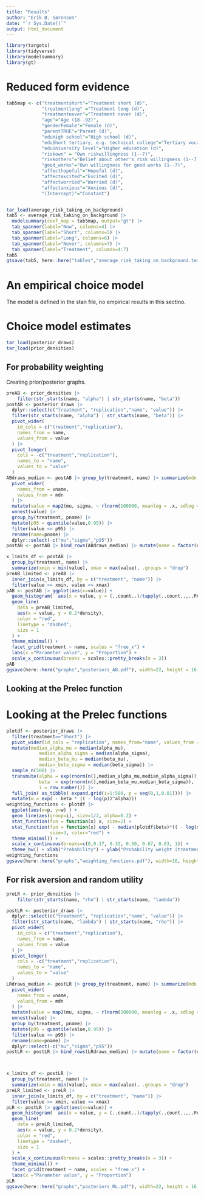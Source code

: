 ```yaml
---
title: "Results"
author: "Erik Ø. Sørensen"
date: "`r Sys.Date()`"
output: html_document
---
```


```r
library(targets)
library(tidyverse)
library(modelsummary)
library(gt)
```

# Reduced form evidence

```r
tab5map <- c("treatmentshort"="Treatment short (d)",
             "treatmentlong" ="Treatment long (d)",
             "treatmentnever"="Treatment never (d)",
             "age"="Age (18--92)",
             "genderFemale"="Female (d)",
             "parentTRUE"="Parent (d)",
             "eduHigh school"="High school (d)",
             "eduShort tertiary, e.g. technical college"="Tertiary vocational (d)",
             "eduUniversity level"="Higher education (d)",
             "riskown" = "Own riskwillingness (1--7)",
             "riskothers"="Belief about other's risk willingness (1--7)",
             "good_works"="Own willingness for good works (1--7)",
             "affecthopeful"="Hopeful (d)",
             "affectexcited"="Excited (d)",
             "affectworried"="Worried (d)",
             "affectanxious"="Anxious (d)",
             "(Intercept)"="Constant")


tar_load(average_risk_taking_on_background) 
tab5 <- average_risk_taking_on_background |> 
  modelsummary(coef_map = tab5map, output="gt") |>
  tab_spanner(label="Now", columns=4) |>
  tab_spanner(label="Short", columns=5) |>
  tab_spanner(label="Long", columns=6) |>
  tab_spanner(label="Never", columns=7) |>
  tab_spanner(label="Treatment", columns=4:7) 
tab5
gtsave(tab5, here::here("tables","average_risk_taking_on_background.tex"))
```


# An empirical choice model

The model is defined in the stan file, no empirical results in this sectino.

# Choice model estimates

```r
tar_load(posterior_draws)
tar_load(prior_densities)
```

## For probability weighting 

Creating prior/posterior graphs.

```r
preAB <- prior_densities |> 
    filter(str_starts(name, "alpha") | str_starts(name, "beta")) 
postAB <- posterior_draws |> 
  dplyr::select(c("treatment", "replication","name", "value")) |>
  filter(str_starts(name, "alpha") | str_starts(name, "beta")) |>
  pivot_wider(
    id_cols = c("treatment","replication"),
    names_from = name,
    values_from = value
  ) |>
  pivot_longer(
    cols = -c("treatment","replication"),       
    names_to = "name",      
    values_to = "value"    
  ) 
ABdraws_median <- postAB |> group_by(treatment, name) |> summarize(mdn = median(value)) |> separate(name, into = c("pname", "vname"), sep = "_") %>%
  pivot_wider(
    names_from = vname,
    values_from = mdn
  ) |> 
  mutate(value = map2(mu, sigma, ~ rlnorm(100000, meanlog = .x, sdlog = .y))) %>%
  unnest(value) |> 
  group_by(treatment, pname) |> 
  mutate(p95 = quantile(value,0.95)) |>
  filter(value <= p95) |>
  rename(name=pname) |>
  dplyr::select(-c("mu","sigma","p95"))
postAB <- postAB |> bind_rows(ABdraws_median) |> mutate(name = factor(name, levels = c("alpha_mu","alpha_sigma","beta_mu","beta_sigma","alpha","beta")))

x_limits_df <- postAB |> 
  group_by(treatment, name) |>
  summarize(xmin = min(value), xmax = max(value), .groups = "drop")
preAB_limited <- preAB |> 
  inner_join(x_limits_df, by = c("treatment", "name")) |>
  filter(value >= xmin, value <= xmax)
pAB <- postAB |> ggplot(aes(x=value)) +
  geom_histogram(  aes(x = value, y = (..count..)/tapply(..count..,..PANEL..,sum)[..PANEL..]) , bins=30) +
  geom_line(
    data = preAB_limited,
    aes(x = value, y = 0.2*density),
    color = "red",
    linetype = "dashed",
    size = 1
  ) +
  theme_minimal() +
  facet_grid(treatment ~ name, scales = "free_x") +
  labs(x ="Parameter value", y = "Proportion") +
  scale_x_continuous(breaks = scales::pretty_breaks(n = 3))
pAB
ggsave(here::here("graphs","posteriors_AB.pdf"), width=22, height = 16, units = "cm")
```

## Looking at the Prelec function

# Looking at the Prelec functions

```r
plotdf <- posterior_draws |>
  filter(treatment=="Short") |>
  pivot_wider(id_cols = "replication", names_from="name", values_from = value) |>
  mutate(median_alpha_mu = median(alpha_mu),
            median_alpha_sigma = median(alpha_sigma),
            median_beta_mu = median(beta_mu),
            median_beta_sigma = median(beta_sigma)) |>
  sample_n(500) |>
  transmute(alpha = exp(rnorm(n(),median_alpha_mu,median_alpha_sigma)),
            beta  = exp(rnorm(n(),median_beta_mu,median_beta_sigma)),
            i = row_number()) |> 
  full_join( as_tibble( expand.grid(i=1:500, p = seq(0,1,0.01)))) |>
  mutate(w = exp( - beta * (( - log(p))^alpha)))
weighting_functions <- plotdf |> 
  ggplot(aes(x=p, y=w) ) + 
  geom_line(aes(group=i), size=1/2, alpha=0.2) + 
  stat_function(fun = function(x) x, size=2) +  
  stat_function(fun = function(x) exp( - median(plotdf$beta)*(( - log(x))^median(plotdf$alpha))),
                size=3, color="red") + 
  theme_minimal() +
  scale_x_continuous(breaks=c(0,0.17, 0.33, 0.50, 0.67, 0.83, 1)) +
  theme_bw() + xlab("Probability") + ylab("Probability weight (treatment \"Short\")")
weighting_functions
ggsave(here::here("graphs","weighting_functions.pdf"), width=16, height = 10, units="cm")
```




## For risk aversion and random utility

```r
preLR <- prior_densities |> 
    filter(str_starts(name, "rho") | str_starts(name, "lambda")) 

postLR <- posterior_draws |> 
  dplyr::select(c("treatment", "replication","name", "value")) |>
  filter(str_starts(name, "lambda") | str_starts(name, "rho")) |>
  pivot_wider(
    id_cols = c("treatment","replication"),
    names_from = name,
    values_from = value
  ) |>
  pivot_longer(
    cols = -c("treatment","replication"),       
    names_to = "name",      
    values_to = "value"    
  ) 
LRdraws_median <- postLR |> group_by(treatment, name) |> summarize(mdn = median(value)) |> separate(name, into = c("pname", "vname"), sep = "_") %>%
  pivot_wider(
    names_from = vname,
    values_from = mdn
  ) |> 
  mutate(value = map2(mu, sigma, ~ rlnorm(100000, meanlog = .x, sdlog = .y))) %>%
  unnest(value) |> 
  group_by(treatment, pname) |> 
  mutate(p95 = quantile(value,0.95)) |>
  filter(value <= p95) |>
  rename(name=pname) |>
  dplyr::select(-c("mu","sigma","p95"))
postLR <- postLR |> bind_rows(LRdraws_median) |> mutate(name = factor(name, levels = c("lambda_mu","lambda_sigma","rho_mu","rho_sigma","lambda","rho")))



x_limits_df <- postLR |>
  group_by(treatment, name) |>
  summarize(xmin = min(value), xmax = max(value), .groups = "drop")
preLR_limited <- preLR |>
  inner_join(x_limits_df, by = c("treatment", "name")) |>
  filter(value >= xmin, value <= xmax)
pLR <- postLR |> ggplot(aes(x=value)) +
  geom_histogram(  aes(x = value, y = (..count..)/tapply(..count..,..PANEL..,sum)[..PANEL..]) , bins=30) +
  geom_line(
    data = preLR_limited,
    aes(x = value, y = 0.2*density),
    color = "red",
    linetype = "dashed",
    size = 1
  ) +
  scale_x_continuous(breaks = scales::pretty_breaks(n = 3)) +
  theme_minimal() +
  facet_grid(treatment ~ name, scales = "free_x") +
  labs(x ="Parameter value", y = "Proportion") 
pLR
ggsave(here::here("graphs","posteriors_RL.pdf"), width=22, height = 16, units = "cm")
```

